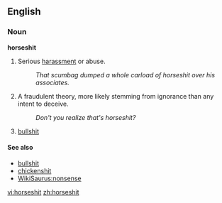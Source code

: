 ==English==

===Noun===
'''horseshit'''
# {{vulgar|slang}} Serious [[harassment]] or abuse.
#:''That scumbag dumped a whole carload of horseshit over his associates.''
# {{vulgar|slang}} A fraudulent theory, more likely stemming from ignorance than any intent to deceive.
#: ''Don't you realize that's horseshit?''
# {{vulgar|slang}} [[bullshit]]


====See also====
*[[bullshit]]
*[[chickenshit]]
*[[WikiSaurus:nonsense]]

[[vi:horseshit]]
[[zh:horseshit]]